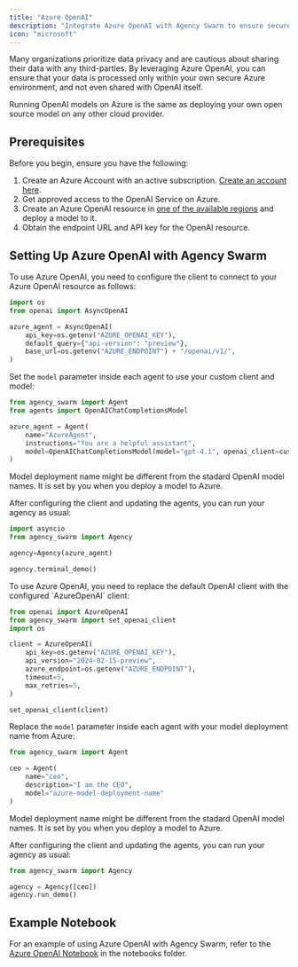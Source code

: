 ```yaml
---
title: "Azure OpenAI"
description: "Integrate Azure OpenAI with Agency Swarm to ensure secure data processing and enhanced privacy."
icon: "microsoft"
---
```


Many organizations prioritize data privacy and are cautious about sharing their data with any third-parties. By leveraging Azure OpenAI, you can ensure that your data is processed only within your own secure Azure environment, and not even shared with OpenAI itself.

<Info>
Running OpenAI models on Azure is the same as deploying your own open source model on any other cloud provider.
</Info>

## Prerequisites

Before you begin, ensure you have the following:

1. Create an Azure Account with an active subscription. [Create an account here](https://azure.microsoft.com/en-us/free/).
2. Get approved access to the OpenAI Service on Azure.
3. Create an Azure OpenAI resource in [one of the available regions](https://learn.microsoft.com/en-us/azure/ai-services/openai/concepts/models#assistants-preview) and deploy a model to it.
4. Obtain the endpoint URL and API key for the OpenAI resource.

## Setting Up Azure OpenAI with Agency Swarm

<Tabs>
<Tab title="v1.x (Latest)">
<Steps>
<Step title="Configure the Azure OpenAI Client">
To use Azure OpenAI, you need to configure the client to connect to your Azure OpenAI resource as follows:


```python
import os
from openai import AsyncOpenAI

azure_agent = AsyncOpenAI(
    api_key=os.getenv("AZURE_OPENAI_KEY"),
    default_query={"api-version": "preview"}, 
    base_url=os.getenv("AZURE_ENDPOINT") + "/openai/v1/",
)
```


</Step>

<Step title="Update Agent Model Parameters">

Set the `model` parameter inside each agent to use your custom client and model:

```python
from agency_swarm import Agent
from agents import OpenAIChatCompletionsModel

azure_agent = Agent(
    name="AzureAgent",
    instructions="You are a helpful assistant",
    model=OpenAIChatCompletionsModel(model="gpt-4.1", openai_client=custom_client),
)
```
<Note>
Model deployment name might be different from the stadard OpenAI model names. It is set by you when you deploy a model to Azure.
</Note>

</Step>

<Step title="Run Your Agency">

After configuring the client and updating the agents, you can run your agency as usual:

```python
import asyncio
from agency_swarm import Agency

agency=Agency(azure_agent)

agency.terminal_demo()
```
</Step>
</Steps>
</Tab>

<Tab title="v0.x (Production)">
<Steps>
<Step title="Configure the Azure OpenAI Client">
To use Azure OpenAI, you need to replace the default OpenAI client with the configured `AzureOpenAI` client:


```python
from openai import AzureOpenAI
from agency_swarm import set_openai_client
import os

client = AzureOpenAI(
    api_key=os.getenv("AZURE_OPENAI_KEY"),
    api_version="2024-02-15-preview",
    azure_endpoint=os.getenv("AZURE_ENDPOINT"),
    timeout=5,
    max_retries=5,
)

set_openai_client(client)
```


</Step>

<Step title="Update Agent Model Parameters">

Replace the `model` parameter inside each agent with your model deployment name from Azure:

```python
from agency_swarm import Agent

ceo = Agent(
    name="ceo",
    description="I am the CEO",
    model="azure-model-deployment-name"
)
```
<Note>
Model deployment name might be different from the stadard OpenAI model names. It is set by you when you deploy a model to Azure.
</Note>

</Step>

<Step title="Run Your Agency">

After configuring the client and updating the agents, you can run your agency as usual:

```python
from agency_swarm import Agency

agency = Agency([ceo])
agency.run_demo()
```
</Step>
</Steps>
</Tab>
</Tabs>

## Example Notebook

For an example of using Azure OpenAI with Agency Swarm, refer to the [Azure OpenAI Notebook](https://github.com/VRSEN/agency-swarm/blob/main/notebooks/azure.ipynb) in the notebooks folder.
